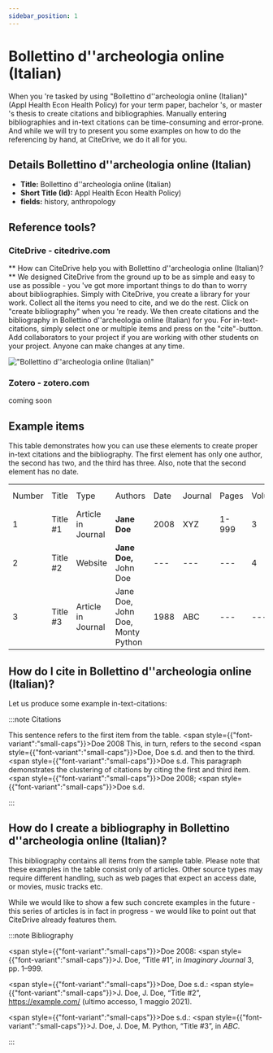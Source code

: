 ```yaml
---
sidebar_position: 1
---
```


# Bollettino d''archeologia online (Italian)

When you 're tasked by using "Bollettino d''archeologia online (Italian)" (Appl Health Econ Health Policy) for your term paper, bachelor 's, or master 's thesis to create citations and bibliographies.
Manually entering bibliographies and in-text citations can be time-consuming and error-prone. And while we will try to present you some examples on how to do the referencing by hand, at CiteDrive, we do it all for you.

## Details  Bollettino d''archeologia online (Italian)
* **Title:** Bollettino d''archeologia online (Italian)
* **Short Title (Id):** Appl Health Econ Health Policy)
* **fields:** history, anthropology

## Reference tools?
### CiteDrive - citedrive.com
** How can CiteDrive help you with Bollettino d''archeologia online (Italian)? **
We designed CiteDrive from the ground up to be as simple and easy to use as possible - you 've got more important things to do than to worry about bibliographies. Simply with CiteDrive, you create a library for your work. Collect all the items you need to cite, and we do the rest. Click on "create bibliography" when you 're ready. We then create citations and the bibliography in Bollettino d''archeologia online (Italian) for you. For in-text-citations, simply select one or multiple items and press on the "cite"-button. Add collaborators to your project if you are working with other students on your project. Anyone can make changes at any time.


!["Bollettino d''archeologia online (Italian)"](images/bollettino-darcheologia-online-italian.svg "Choose Bollettino d''archeologia online (Italian) in the CiteDrive App")

### Zotero - zotero.com

coming soon

## Example items

This table demonstrates how you can use these elements to create proper in-text citations and the bibliography. The first element has only one author, the second has two, and the third has three. Also, note that the second element has no date.


<table>
  <tr>
   <td>Number
   </td>
   <td>Title
   </td>
   <td>Type
   </td>
   <td>Authors
   </td>
   <td>Date
   </td>
   <td>Journal
   </td>
   <td>Pages
   </td>
   <td>Volume
   </td>
   <td>Issue
   </td>
   <td>Access Date
   </td>
  </tr>
  <tr>
   <td>1
   </td>
   <td>Title #1
   </td>
   <td>Article in Journal
   </td>
   <td><strong>Jane Doe</strong>
   </td>
   <td>2008
   </td>
   <td>XYZ
   </td>
   <td>1-999
   </td>
   <td>3
   </td>
   <td>2
   </td>
   <td>--
   </td>
  </tr>
  <tr>
   <td>
2
   </td>
   <td>Title #2
   </td>
   <td>Website
   </td>
   <td><strong>Jane Doe, </strong>John Doe
   </td>
   <td>---
   </td>
   <td>---
   </td>
   <td>---
   </td>
   <td>4
   </td>
   <td>---
   </td>
   <td>2020-05-01
   </td>
  </tr>
  <tr>
   <td>3
   </td>
   <td>Title #3
   </td>
   <td>Article in Journal
   </td>
   <td>Jane Doe, John Doe, Monty Python
   </td>
   <td>1988
   </td>
   <td>ABC
   </td>
   <td>---
   </td>
   <td>---
   </td>
   <td>16
   </td>
   <td>---
   </td>
  </tr>
</table>



## How do I cite in  Bollettino d''archeologia online (Italian)?

Let us produce some example in-text-citations:

:::note Citations


This sentence refers to the first item from the table. <span style={{"font-variant":"small-caps"}}>Doe</span> 2008 This, in turn, refers to the second <span style={{"font-variant":"small-caps"}}>Doe, Doe</span> s.d.
and then to the third.  <span style={{"font-variant":"small-caps"}}>Doe</span> s.d.
This paragraph demonstrates the clustering of citations by citing the first and third item. <span style={{"font-variant":"small-caps"}}>Doe</span> 2008; <span style={{"font-variant":"small-caps"}}>Doe</span> s.d.

:::

## How do I create a bibliography in Bollettino d''archeologia online (Italian)?

This bibliography contains all items from the sample table. Please note that these examples in the table consist only of articles. Other source types may require different handling, such as web pages that expect an access date, or movies, music tracks etc.

While we would like to show a few such concrete examples in the future - this series of articles is in fact in progress - we would like to point out that CiteDrive already features them.

:::note Bibliography

<span style={{"font-variant":"small-caps"}}>Doe</span> 2008: <span style={{"font-variant":"small-caps"}}>J. Doe</span>, “Title #1”, in <i>Imaginary Journal</i> 3, pp. 1–999.

<span style={{"font-variant":"small-caps"}}>Doe, Doe</span> s.d.: <span style={{"font-variant":"small-caps"}}>J. Doe, J. Doe</span>, “Title #2”, https://example.com/  (ultimo accesso, 1 maggio 2021).

<span style={{"font-variant":"small-caps"}}>Doe</span> s.d.: <span style={{"font-variant":"small-caps"}}>J. Doe, J. Doe, M. Python</span>, “Title #3”, in <i>ABC</i>.



:::


        